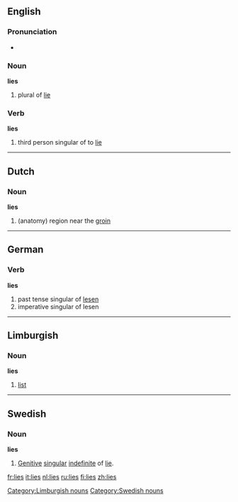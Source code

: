 {{see|Lies}}
==English==

===Pronunciation===
*{{audio|en-us-lies.ogg|Audio (US)}}

===Noun===
'''lies''' {{p}}
# plural of [[lie]]

===Verb===
'''lies'''
# third person singular of to [[lie]]

----

==Dutch==
===Noun===
'''lies''' {{f}}
# (anatomy) region near the [[groin]] 
----

==German==
===Verb===
'''lies'''
# past tense singular of [[lesen]]
# imperative singular of lesen

----

==Limburgish==
===Noun===
'''lies'''
# [[list]]

[[Category:Limburgish nouns]]

----

==Swedish==
===Noun===
{{sv-noun|gender=Common|lie|lien|liar|liarna|lies|liens|liars|liernas}}
'''lies'''
# [[genitive|Genitive]] [[singular]] [[indefinite]] of [[lie#Swedish|lie]].

[[Category:Swedish nouns]]


[[fr:lies]]
[[it:lies]]
[[nl:lies]]
[[ru:lies]]
[[fi:lies]]
[[zh:lies]]
